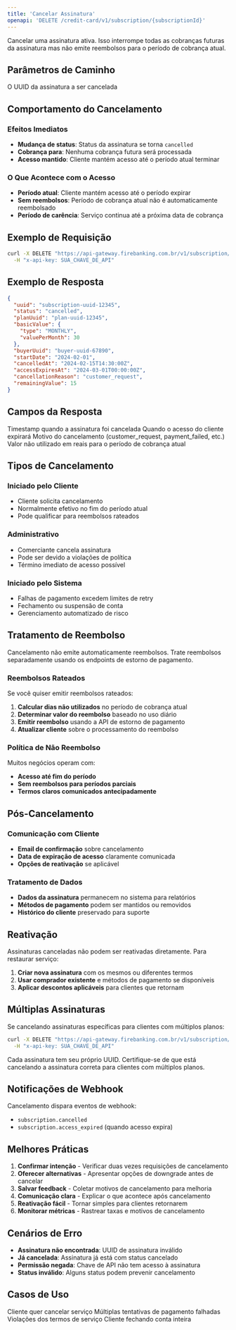 ```yaml
---
title: 'Cancelar Assinatura'
openapi: 'DELETE /credit-card/v1/subscription/{subscriptionId}'
---
```


Cancelar uma assinatura ativa. Isso interrompe todas as cobranças futuras da assinatura mas não emite reembolsos para o período de cobrança atual.

## Parâmetros de Caminho

<ParamField path="subscriptionId" type="string" required>
  O UUID da assinatura a ser cancelada
</ParamField>

## Comportamento do Cancelamento

### Efeitos Imediatos
- **Mudança de status**: Status da assinatura se torna `cancelled`
- **Cobrança para**: Nenhuma cobrança futura será processada
- **Acesso mantido**: Cliente mantém acesso até o período atual terminar

### O Que Acontece com o Acesso
- **Período atual**: Cliente mantém acesso até o período expirar
- **Sem reembolsos**: Período de cobrança atual não é automaticamente reembolsado
- **Período de carência**: Serviço continua até a próxima data de cobrança

## Exemplo de Requisição

```bash cURL
curl -X DELETE "https://api-gateway.firebanking.com.br/v1/subscription/subscription-uuid-12345" \
  -H "x-api-key: SUA_CHAVE_DE_API"
```

## Exemplo de Resposta

```json Resposta
{
  "uuid": "subscription-uuid-12345",
  "status": "cancelled",
  "planUuid": "plan-uuid-12345",
  "basicValue": {
    "type": "MONTHLY",
    "valuePerMonth": 30
  },
  "buyerUuid": "buyer-uuid-67890",
  "startDate": "2024-02-01",
  "cancelledAt": "2024-02-15T14:30:00Z",
  "accessExpiresAt": "2024-03-01T00:00:00Z",
  "cancellationReason": "customer_request",
  "remainingValue": 15
}
```

## Campos da Resposta

<ResponseField name="cancelledAt" type="string">
  Timestamp quando a assinatura foi cancelada
</ResponseField>

<ResponseField name="accessExpiresAt" type="string">
  Quando o acesso do cliente expirará
</ResponseField>

<ResponseField name="cancellationReason" type="string">
  Motivo do cancelamento (customer_request, payment_failed, etc.)
</ResponseField>

<ResponseField name="remainingValue" type="integer">
  Valor não utilizado em reais para o período de cobrança atual
</ResponseField>

## Tipos de Cancelamento

### Iniciado pelo Cliente
- Cliente solicita cancelamento
- Normalmente efetivo no fim do período atual
- Pode qualificar para reembolsos rateados

### Administrativo
- Comerciante cancela assinatura
- Pode ser devido a violações de política
- Término imediato de acesso possível

### Iniciado pelo Sistema
- Falhas de pagamento excedem limites de retry
- Fechamento ou suspensão de conta
- Gerenciamento automatizado de risco

## Tratamento de Reembolso

<Warning>
  Cancelamento não emite automaticamente reembolsos. Trate reembolsos separadamente usando os endpoints de estorno de pagamento.
</Warning>

### Reembolsos Rateados
Se você quiser emitir reembolsos rateados:

1. **Calcular dias não utilizados** no período de cobrança atual
2. **Determinar valor do reembolso** baseado no uso diário
3. **Emitir reembolso** usando a API de estorno de pagamento
4. **Atualizar cliente** sobre o processamento do reembolso

### Política de Não Reembolso
Muitos negócios operam com:
- **Acesso até fim do período**
- **Sem reembolsos para períodos parciais**
- **Termos claros comunicados antecipadamente**

## Pós-Cancelamento

### Comunicação com Cliente
- **Email de confirmação** sobre cancelamento
- **Data de expiração de acesso** claramente comunicada
- **Opções de reativação** se aplicável

### Tratamento de Dados
- **Dados da assinatura** permanecem no sistema para relatórios
- **Métodos de pagamento** podem ser mantidos ou removidos
- **Histórico do cliente** preservado para suporte

## Reativação

Assinaturas canceladas não podem ser reativadas diretamente. Para restaurar serviço:

1. **Criar nova assinatura** com os mesmos ou diferentes termos
2. **Usar comprador existente** e métodos de pagamento se disponíveis
3. **Aplicar descontos aplicáveis** para clientes que retornam

## Múltiplas Assinaturas

Se cancelando assinaturas específicas para clientes com múltiplos planos:

```bash Cancelar Plano Específico
curl -X DELETE "https://api-gateway.firebanking.com.br/v1/subscription/550e8400-e29b-41d4-a716-446655440000" \
  -H "x-api-key: SUA_CHAVE_DE_API"
```

<Info>
  Cada assinatura tem seu próprio UUID. Certifique-se de que está cancelando a assinatura correta para clientes com múltiplos planos.
</Info>

## Notificações de Webhook

Cancelamento dispara eventos de webhook:
- `subscription.cancelled`
- `subscription.access_expired` (quando acesso expira)

## Melhores Práticas

1. **Confirmar intenção** - Verificar duas vezes requisições de cancelamento
2. **Oferecer alternativas** - Apresentar opções de downgrade antes de cancelar
3. **Salvar feedback** - Coletar motivos de cancelamento para melhoria
4. **Comunicação clara** - Explicar o que acontece após cancelamento
5. **Reativação fácil** - Tornar simples para clientes retornarem
6. **Monitorar métricas** - Rastrear taxas e motivos de cancelamento

## Cenários de Erro

- **Assinatura não encontrada**: UUID de assinatura inválido
- **Já cancelada**: Assinatura já está com status cancelado
- **Permissão negada**: Chave de API não tem acesso à assinatura
- **Status inválido**: Alguns status podem prevenir cancelamento

## Casos de Uso

<CardGroup cols={2}>
  <Card title="Solicitação do Cliente" icon="user">
    Cliente quer cancelar serviço
  </Card>
  <Card title="Problemas de Pagamento" icon="credit-card-slash">
    Múltiplas tentativas de pagamento falhadas
  </Card>
  <Card title="Violação de Política" icon="ban">
    Violações dos termos de serviço
  </Card>
  <Card title="Fechamento de Conta" icon="door-open">
    Cliente fechando conta inteira
  </Card>
</CardGroup>